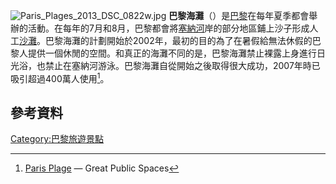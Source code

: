 
[[File:Paris_Plages_2013_DSC_0822w.jpg|thumb]]
'''巴黎海灘'''（{{lang-fr|Paris-Plages}}）是[[巴黎|巴黎]]在每年夏季都會舉辦的活動。在每年的7月和8月，巴黎都會將[[塞納河|塞納河]]岸的部分地區鋪上沙子形成人工[[沙灘|沙灘]]。巴黎海灘的計劃開始於2002年，最初的目的為了在暑假給無法休假的巴黎人提供一個休閒的空間。和真正的海灘不同的是，巴黎海灘禁止裸露上身進行日光浴，也禁止在塞納河游泳。巴黎海灘自從開始之後取得很大成功，2007年時已吸引超過400萬人使用<ref name="pps">[http://www.pps.org/great_public_spaces/one?public_place_id=997 Paris Plage] {{webarchive|url=https://web.archive.org/web/20080105192254/http://www.pps.org/great_public_spaces/one?public_place_id=997 |date=2008-01-05 }} — Great Public Spaces</ref>。

{{Holiday-stub}}

== 參考資料 ==
{{reflist}}
{{Commons category|Paris Plage}}

{{巴黎名胜}}

[[Category:巴黎旅遊景點|Category:巴黎旅遊景點]]
